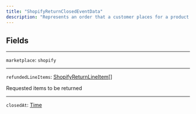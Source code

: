 ```yaml
---
title: "ShopifyReturnClosedEventData"
description: "Represents an order that a customer places for a product."
---
```


## Fields

---

`marketplace`: `shopify`

---

`refundedLineItems`: [ShopifyReturnLineItem\[\]](/reference/cancelorderstatus)

Requested items to be returned

---

`closedAt`: [Time](/reference/time)